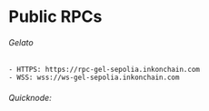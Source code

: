 # Public RPCs 

###### Gelato
    - HTTPS: https://rpc-gel-sepolia.inkonchain.com
    - WSS: wss://ws-gel-sepolia.inkonchain.com

###### Quicknode: 